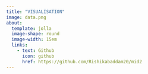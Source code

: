 ---
title: "VISUALISATION"
image: data.png
about: 
  template: jolla
  image-shape: round
  image-width: 15em
  links: 
    - text: Github
      icon: github
      href: https://github.com/Rishikabaddam20/mid2
---
